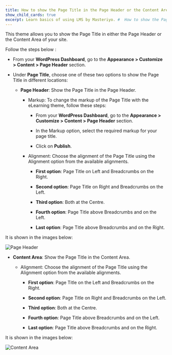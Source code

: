 ---
title: How to show the Page Title in the Page Header or the Content Area?
show_child_cards: true
excerpt: Learn basics of using LMS by Masteriyo. #  How to show the Page Title in the Page Header or the Content Area.
---

This theme allows you to show the Page Title in either the Page Header or the Content Area of your site.

Follow the steps below :

- From your **WordPress Dashboard**, go to the **Appearance > Customize > Content > Page Header** section.

- Under **Page Title**, choose one of these two options to show the Page Title in different locations:
  - **Page Header**: Show the Page Title in the Page Header.
     - Markup: To change the markup of the Page Title with the eLearning theme, follow these steps:
        - From your **WordPress Dashboard**, go to the **Appearance > Customize > Content > Page Header** section.
        
        - In the Markup option, select the required markup for your page title.
        
        - Click on **Publish**.
    
    - Alignment: Choose the alignment of the Page Title using the Alignment option from the available alignments.
      
      - **First option**: Page Title on Left and Breadcrumbs on the Right.
      
      - **Second option**: Page Title on Right and Breadcrumbs on the Left.
      
      - **Third option**: Both at the Centre.
      
      - **Fourth option**: Page Title above Breadcrumbs and on the Left.
      
      - **Last option**: Page Title above Breadcrumbs and on the Right.

It is shown in the images below:

![Page Header](https://user-images.githubusercontent.com/109593521/183566559-03210ad9-3c04-4a5d-878c-a49997f6aa80.png)

  - **Content Area**: Show the Page Title in the Content Area.
    - Alignment: Choose the alignment of the Page Title using the Alignment option from the available alignments.
      
      - **First option**: Page Title on the Left and Breadcrumbs on the Right.
      
      - **Second option**: Page Title on Right and Breadcrumbs on the Left.
      
      - **Third option**: Both at the Centre.
      
      - **Fourth option**: Page Title above Breadcrumbs and on the Left.
      
      - **Last option**: Page Title above Breadcrumbs and on the Right.

It is shown in the images below:

![Content Area](https://user-images.githubusercontent.com/109593521/183566875-60cd47c1-c593-4af9-b270-195ee30cc316.png)



